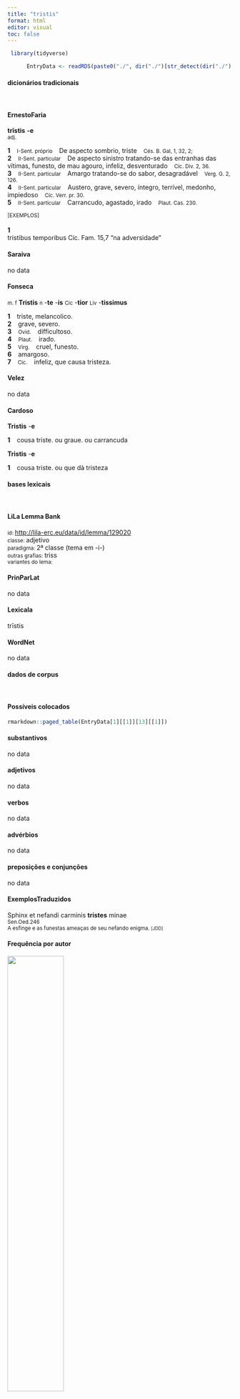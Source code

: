 ```yaml
---
title: "tristis"
format: html
editor: visual
toc: false
---
```



```r
 library(tidyverse) 

      EntryData <- readRDS(paste0("./", dir("./")[str_detect(dir("./"), "_xx116-114-105-115-116-105-115xx_.rds")]))

```


#### dicionários tradicionais

&emsp;




::: panel-tabset

#### ErnestoFaria

<b>trīstis</b> <b>-e</b> <br> <small>adj.</small> <br> <small></small>   <p> <b>1</b> &ensp; <small>I-Sent. próprio</small> &ensp; De aspecto sombrio, triste &ensp; <small>Cés. B. Gal, 1, 32, 2;</small> <br> <b>2</b> &ensp; <small>II-Sent. particular</small> &ensp; De aspecto sinistro tratando-se das entranhas das vítimas, funesto, de mau agouro, infeliz, desventurado &ensp; <small>Cíc. Div. 2, 36.</small> <br> <b>3</b> &ensp; <small>II-Sent. particular</small> &ensp; Amargo tratando-se do sabor, desagradável &ensp; <small>Verg. G. 2, 126.</small> <br> <b>4</b> &ensp; <small>II-Sent. particular</small> &ensp; Austero, grave, severo, íntegro, terrível, medonho, impiedoso &ensp; <small>Cíc. Verr. pr. 30.</small> <br> <b>5</b> &ensp; <small>II-Sent. particular</small> &ensp; Carrancudo, agastado, irado &ensp; <small>Plaut. Cas. 230.</small> </p>   <p><small>[EXEMPLOS]</small><br> <br><b>1</b><br>tristibus temporibus Cíc. Fam. 15,7 “na adversidade” </p>




#### Saraiva

no data




#### Fonseca

<small>m. f</small> <b>Tristis</b> <small>n</small> -<b>te</b> -<b>is</b> <small>Cic</small> -<b>tior</b> <small>Liv</small> -<b>tissimus</b>   <p> <b>1</b> &ensp; triste, melancolico. <br> <b>2</b> &ensp; grave, severo. <br> <b>3</b> &ensp; <small>Ovid.</small> &ensp; difficultoso. <br> <b>4</b> &ensp; <small>Plaut.</small> &ensp; irado. <br> <b>5</b> &ensp; <small>Virg.</small> &ensp; cruel, funesto. <br> <b>6</b> &ensp; amargoso. <br> <b>7</b> &ensp; <small>Cic.</small> &ensp; infeliz, que causa tristeza. </p>




#### Velez

no data




#### Cardoso

<b>Tristis</b> -<b>e</b>   <p> <b>1</b> &ensp; cousa triste. ou graue. ou carrancuda </p> 
 <b>Tristis</b> -<b>e</b>   <p> <b>1</b> &ensp; cousa triste. ou que dà tristeza </p>


:::



#### bases lexicais

&emsp;






::: panel-tabset

#### LiLa Lemma Bank

<small> id: </small> <a href=' http://lila-erc.eu/data/id/lemma/129020 ' target="_blank"> http://lila-erc.eu/data/id/lemma/129020 </a> <br>
<small> classe: </small> adjetivo    <br>
<small> paradigma: </small> 2ª classe (tema em -i-) <br>
<small> outras grafias: </small> triss <br>
<small> variantes do lema: </small>  <br>





#### PrinParLat

no data




#### Lexicala

trīstis




#### WordNet

no data


:::



#### dados de corpus

&emsp;




::: panel-tabset

#### Possíveis colocados

```r

rmarkdown::paged_table(EntryData[1][[1]][13][[1]])

```


#### substantivos

no data




#### adjetivos

no data




#### verbos

no data




#### advérbios

no data




#### preposições e conjunções

no data


:::



::: panel-tabset

#### ExemplosTraduzidos

<p> Sphinx et nefandi carminis <b>tristes</b> minae <br> <small> Sen.Oed.246 <br> A esfinge e as funestas ameaças de seu nefando enigma. <small> [JDD] </small> </small> </p>





#### Frequência por autor

![](./Media/barchart__xx116-114-105-115-116-105-115xx__lemma_BY_author_Frequencies.webp){width=50% fig-alt='This charts plots the frequency of lemma by author_Frequencies. The Tacitus subcorpus registers the highest normalized frequency, with the value of 10.3 and an absolute frequency of 3. The Horatius subcorpus follows, with a normalized frequency of 8.88 and an absolute frequency of 10. the subcorpus with the least normalized frequency is Ovidius with the normalized value of 0 and an absolute freqeuncy of 0. here are all the values: subcorpus: Caesar ; normalized frequency: 1 ; absolute frequency: 0.377672029609487. subcorpus: Cicero ; normalized frequency: 15 ; absolute frequency: 0.934439709949914. subcorpus: Horatius ; normalized frequency: 10 ; absolute frequency: 8.88020602077968. subcorpus: Ovidius ; normalized frequency: 0 ; absolute frequency: 0. subcorpus: Phaedrus ; normalized frequency: 3 ; absolute frequency: 4.5544253833308. subcorpus: Sallustius ; normalized frequency: 0 ; absolute frequency: 0. subcorpus: Seneca ; normalized frequency: 29 ; absolute frequency: 5.41236632388347. subcorpus: Suetonius ; normalized frequency: 0 ; absolute frequency: 0. subcorpus: Tacitus ; normalized frequency: 3 ; absolute frequency: 10.2986611740474. subcorpus: Vergilius ; normalized frequency: 3 ; absolute frequency: 5.79150579150579. subcorpus: Hieronymus ; normalized frequency: 0 ; absolute frequency: 0'}




#### Frequência por gênero

![](./Media/barchart__xx116-114-105-115-116-105-115xx__lemma_BY_genre_Frequencies.webp){width=50% fig-alt='This charts plots the frequency of lemma by genre_Frequencies. The Poesia.trágica subcorpus registers the highest normalized frequency, with the value of 13.9 and an absolute frequency of 16. The Poesia.lírica subcorpus follows, with a normalized frequency of 8.41 and an absolute frequency of 10. the subcorpus with the least normalized frequency is Prosa.ficcional with the normalized value of 0 and an absolute freqeuncy of 0. here are all the values: subcorpus: Prosa.histórica ; normalized frequency: 4 ; absolute frequency: 0.973733537817376. subcorpus: Prosa.filosófica ; normalized frequency: 13 ; absolute frequency: 2.14164511293059. subcorpus: Prosa.oratória ; normalized frequency: 14 ; absolute frequency: 1.3441763559379. subcorpus: Prosa.epistolográfica ; normalized frequency: 1 ; absolute frequency: 0.264977874347492. subcorpus: Poesia.lírica ; normalized frequency: 10 ; absolute frequency: 8.4125515268781. subcorpus: Poesia.didática ; normalized frequency: 3 ; absolute frequency: 2.54474510136568. subcorpus: Poesia.trágica ; normalized frequency: 16 ; absolute frequency: 13.8985406532314. subcorpus: Poesia.épica ; normalized frequency: 3 ; absolute frequency: 5.79150579150579. subcorpus: Prosa.ficcional ; normalized frequency: 0 ; absolute frequency: 0'}




#### Frequência por século

![](./Media/barchart__xx116-114-105-115-116-105-115xx__lemma_BY_period_Frequencies.webp){width=50% fig-alt='This charts plots the frequency of lemma by period_Frequencies. The II.d.C. subcorpus registers the highest normalized frequency, with the value of 7.85 and an absolute frequency of 3. The I.d.C. subcorpus follows, with a normalized frequency of 4.9 and an absolute frequency of 32. the subcorpus with the least normalized frequency is IV.d.C. with the normalized value of 0 and an absolute freqeuncy of 0. here are all the values: subcorpus: I.a.C. ; normalized frequency: 29 ; absolute frequency: 1.34977891552246. subcorpus: I.d.C. ; normalized frequency: 32 ; absolute frequency: 4.89521187088879. subcorpus: II.d.C. ; normalized frequency: 3 ; absolute frequency: 7.85340314136126. subcorpus: IV.d.C. ; normalized frequency: 0 ; absolute frequency: 0'}


:::


